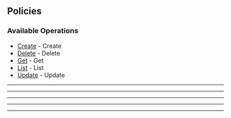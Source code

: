 
## Policies

### Available Operations

* [Create](/typescript/policies/create) - Create
* [Delete](/typescript/policies/delete) - Delete
* [Get](/typescript/policies/get) - Get
* [List](/typescript/policies/list) - List
* [Update](/typescript/policies/update) - Update

---
<Create />

---
<Delete />

---
<Get />

---
<List />

---
<Update />
